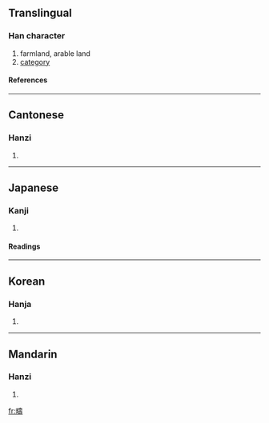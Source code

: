 {{see|畴}}

==Translingual==
===Han character===
{{Han char|rn=102|rad=田|as=14|sn=19|four=6404<sub>1</sub>|canj=田土弓戈 (WGNI)}}
# farmland, arable land
# [[category]]
====References====
{{Han ref|kx=0766.400|dkj=21967|dj=1177.080|hdz=42553.130|uh=7587|ud=30087|bh=C3A5|bd=50085}}

----
==Cantonese==
===Hanzi===
{{yue-hanzi|jyut=|y=chau4}}
# {{defn|Cantonese}}

----
==Japanese==
===Kanji===
{{ja-kanji|grade=|rs=田14}}
# {{defn|Japanese}} 
====Readings====
{{ja-readings|on=[[ちゅう]] (chū)|kun=[[うね]] (une), [[たぐい]] (tagui)|nanori=}}

----
==Korean==
===Hanja===
{{ko-hanja|hangeul=주|eumhun=|rv=ju|mr=chu|y=cwu}}
# {{defn|Korean}}

----
==Mandarin==
===Hanzi===
{{cmn-hanzi|sim=畴|pin=[[chóu]] (chou2), [[pì]] (pi4)|wg=ch'ou<sup>2</sup>, p'i<sup>4</sup>}}
# {{defn|Mandarin}}

[[fr:疇]]